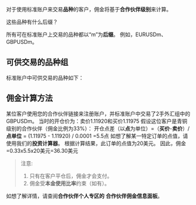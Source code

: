 对于使用标准账户来交易**品种**的客户，佣金将基于**合作伙伴级别**来计算。

这些品种有什么后缀？

所有可在标准账户上交易的品种都以“m”为**后缀**。 例如，EURUSDm、GBPUSDm。

## 可供交易的品种组

标准账户中可供交易的品种如下：

## 佣金计算方法

某位客户使用您的合作伙伴链接来注册账户，并标准账户中交易了2手外汇组中的GBPUSDm。 当时的开仓价为：卖价1.11920和买价1.11975
假设这位客户是青铜级别的合作伙伴（佣金比例为33%）：
开仓点差（以**点**为单位）=（**买价**-**卖价**）/**点单位**
 = (1.11975 - 1.11920) / 0.0001
 =5.5点
如想了解某一特定订单的点值，请使用我们的**投资计算器**。 根据计算结果，此订单的点值为20美元。
因此，佣金=0.33x5.5x20美元=36.30美元

> 注意:
> 1. 只有在客户平仓后，佣金才会支付。
> 2. 佣金受**本金使用比率**约束（如有）。

如想了解详情，请查阅**合作伙伴个人专区的** **合作伙伴佣金信息面板**。